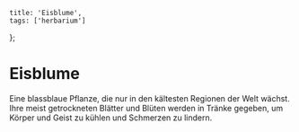 
    title: 'Eisblume',
    tags: ['herbarium']
};

# Eisblume

Eine blassblaue Pflanze, die nur in den kältesten Regionen der Welt wächst. Ihre meist getrockneten Blätter und Blüten werden in Tränke gegeben, um Körper und Geist zu kühlen und Schmerzen zu lindern.
